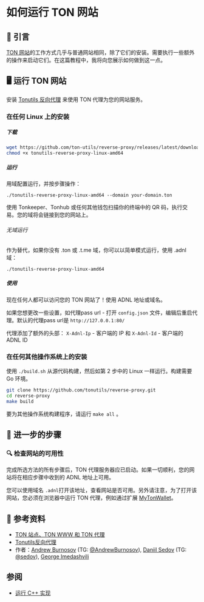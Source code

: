 # 如何运行 TON 网站

## 👋 引言

[TON 网站](https://blog.ton.org/ton-sites)的工作方式几乎与普通网站相同，除了它们的安装。需要执行一些额外的操作来启动它们。在这篇教程中，我将向您展示如何做到这一点。

## 🖥 运行 TON 网站

安装 [Tonutils 反向代理](https://github.com/tonutils/reverse-proxy) 来使用 TON 代理为您的网站服务。

### 在任何 Linux 上的安装

##### 下载

```bash
wget https://github.com/ton-utils/reverse-proxy/releases/latest/download/tonutils-reverse-proxy-linux-amd64
chmod +x tonutils-reverse-proxy-linux-amd64
```

##### 运行

用域配置运行，并按步骤操作：

```
./tonutils-reverse-proxy-linux-amd64 --domain your-domain.ton 
```

使用 Tonkeeper、Tonhub 或任何其他钱包扫描你的终端中的 QR 码，执行交易。您的域将会链接到您的网站上。

###### 无域运行

作为替代，如果你没有 .ton 或 .t.me 域，你可以以简单模式运行，使用 .adnl 域：

```
./tonutils-reverse-proxy-linux-amd64
```

##### 使用

现在任何人都可以访问您的 TON 网站了！使用 ADNL 地址或域名。

如果您想更改一些设置，如代理pass url - 打开 `config.json` 文件，编辑后重启代理。默认的代理pass url是 `http://127.0.0.1:80/`

代理添加了额外的头部：
`X-Adnl-Ip` - 客户端的 IP 和 `X-Adnl-Id` - 客户端的 ADNL ID

### 在任何其他操作系统上的安装

使用 `./build.sh` 从源代码构建，然后如第 2 步中的 Linux 一样运行。构建需要 Go 环境。

```bash
git clone https://github.com/tonutils/reverse-proxy.git
cd reverse-proxy
make build
```

要为其他操作系统构建程序，请运行 `make all` 。

## 👀 进一步的步骤

### 🔍 检查网站的可用性

完成所选方法的所有步骤后，TON 代理服务器应已启动。如果一切顺利，您的网站将在相应步骤中收到的 ADNL 地址上可用。

您可以使用域名 `.adnl`打开该地址，查看网站是否可用。另外请注意，为了打开该网站，您必须在浏览器中运行 TON 代理，例如通过扩展 [MyTonWallet](https://mytonwallet.io/)。

## 📌 参考资料

- [TON 站点、TON WWW 和 TON 代理](https://blog.ton.org/ton-sites)
- [Tonutils反向代理](https://github.com/tonutils/reverse-proxy)
- 作者：[Andrew Burnosov](https://github.com/AndreyBurnosov) (TG: [@AndrewBurnosov](https://t.me/AndreyBurnosov)), [Daniil Sedov](https://gusarich.com) (TG: [@sedov](https://t.me/sedov)), [George Imedashvili](https://github.com/drforse)

## 参阅

- [运行 C++ 实现](/v3/guidelines/web3/ton-proxy-sites/running-your-own-ton-proxy)
